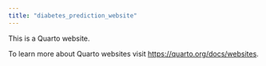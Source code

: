 ```yaml
---
title: "diabetes_prediction_website"
---
```


This is a Quarto website.

To learn more about Quarto websites visit <https://quarto.org/docs/websites>.
